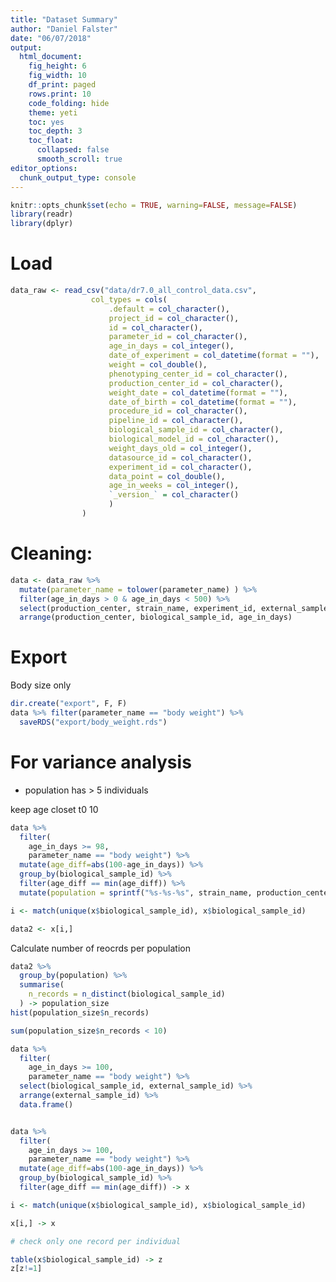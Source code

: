 ```yaml
---
title: "Dataset Summary"
author: "Daniel Falster"
date: "06/07/2018"
output: 
  html_document:
    fig_height: 6
    fig_width: 10
    df_print: paged
    rows.print: 10
    code_folding: hide
    theme: yeti
    toc: yes
    toc_depth: 3
    toc_float:
      collapsed: false
      smooth_scroll: true
editor_options: 
  chunk_output_type: console
---
```


```r
knitr::opts_chunk$set(echo = TRUE, warning=FALSE, message=FALSE)
library(readr)
library(dplyr)
```

# Load

```r
data_raw <- read_csv("data/dr7.0_all_control_data.csv", 
                  col_types = cols(
                      .default = col_character(),
                      project_id = col_character(),
                      id = col_character(),
                      parameter_id = col_character(),
                      age_in_days = col_integer(),
                      date_of_experiment = col_datetime(format = ""),
                      weight = col_double(),
                      phenotyping_center_id = col_character(),
                      production_center_id = col_character(),
                      weight_date = col_datetime(format = ""),
                      date_of_birth = col_datetime(format = ""),
                      procedure_id = col_character(),
                      pipeline_id = col_character(),
                      biological_sample_id = col_character(),
                      biological_model_id = col_character(),
                      weight_days_old = col_integer(),
                      datasource_id = col_character(),
                      experiment_id = col_character(),
                      data_point = col_double(),
                      age_in_weeks = col_integer(),
                      `_version_` = col_character()
                      )
                )
```

# Cleaning: 

```r
data <- data_raw %>% 
  mutate(parameter_name = tolower(parameter_name) ) %>%
  filter(age_in_days > 0 & age_in_days < 500) %>% 
  select(production_center, strain_name, experiment_id, external_sample_id, biological_sample_id, sex, procedure_name, age_in_days, weight, parameter_name, data_point) %>% 
  arrange(production_center, biological_sample_id, age_in_days)
```

# Export

Body size only

```r
dir.create("export", F, F)
data %>% filter(parameter_name == "body weight") %>%
  saveRDS("export/body_weight.rds")
```

# For variance analysis

- population has > 5 individuals

keep age closet t0 10 
```r

data %>% 
  filter(
    age_in_days >= 98, 
    parameter_name == "body weight") %>%
  mutate(age_diff=abs(100-age_in_days)) %>%
  group_by(biological_sample_id) %>%
  filter(age_diff == min(age_diff)) %>%
  mutate(population = sprintf("%s-%s-%s", strain_name, production_center, sex) )  -> x

i <- match(unique(x$biological_sample_id), x$biological_sample_id)

data2 <- x[i,] 
```

Calculate number of reocrds per population
```r
data2 %>% 
  group_by(population) %>%
  summarise(
    n_records = n_distinct(biological_sample_id)
  ) -> population_size
hist(population_size$n_records)

sum(population_size$n_records < 10)
```

```r


data %>% 
  filter(
    age_in_days >= 100, 
    parameter_name == "body weight") %>%
  select(biological_sample_id, external_sample_id) %>%
  arrange(external_sample_id) %>%
  data.frame()


data %>% 
  filter(
    age_in_days >= 100, 
    parameter_name == "body weight") %>%
  mutate(age_diff=abs(100-age_in_days)) %>%
  group_by(biological_sample_id) %>%
  filter(age_diff == min(age_diff)) -> x

i <- match(unique(x$biological_sample_id), x$biological_sample_id)

x[i,] -> x

# check only one record per individual 

table(x$biological_sample_id) -> z 
z[z!=1]


```



